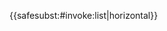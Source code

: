 <templatestyles src="Hlist/styles.css" />{{<includeonly>safesubst:</includeonly>#invoke:list|horizontal}}<noinclude>
{{documentation}}
<!-- Categories go on the /doc subpage, and interwikis go on Wikidata. -->
</noinclude>